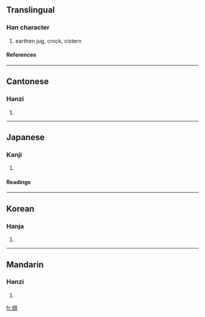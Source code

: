 ==Translingual==
===Han character===
{{Han char|rn=32|rad=土|as=08|sn=11|four=4712<sub>0</sub>|canj=土月廿山 (GBTU)}}
# earthen jug, crock, cistern
====References====
{{Han ref|kx=0232.060|dkj=05213|dj=0469.080|hdz=10453.100|uh=5808|ud=22536|bh=D4B6|bd=54454}}
----
==Cantonese==
===Hanzi===
{{yue-hanzi|jyut=|y=gong1}}
# {{defn|Cantonese}}
----
==Japanese==
===Kanji===
{{ja-kanji|grade=|rs=土08}}
# {{defn|Japanese}} 
====Readings====
{{ja-readings|on=[[こう]] (kō)|kun=[[かめ]] (kame), [[おか]] (oka)}}
----
==Korean==
===Hanja===
{{ko-hanja|hangeul=강|rv=gang|mr=kang}}
# {{defn|Korean}}
----
==Mandarin==
===Hanzi===
{{cmn-hanzi|pin=[[gāng]] (gang1)|wg=kang<sup>1</sup>}}
# {{defn|Mandarin}}

[[fr:堈]]
